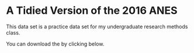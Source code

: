 # A Tidied Version of the 2016 ANES

This data set is a practice data set for my undergraduate research methods class.

You can download the by clicking below.

